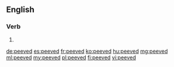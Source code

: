 ==English==

===Verb===
{{head|en}}

# {{en-past of|peeve}}

[[de:peeved]]
[[es:peeved]]
[[fr:peeved]]
[[ko:peeved]]
[[hu:peeved]]
[[mg:peeved]]
[[ml:peeved]]
[[my:peeved]]
[[pl:peeved]]
[[fi:peeved]]
[[vi:peeved]]